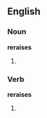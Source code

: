 ==English==

===Noun===

'''reraises'''

# {{plural of|reraise}}

===Verb===

'''reraises'''

# {{third person singular of|reraise}}
